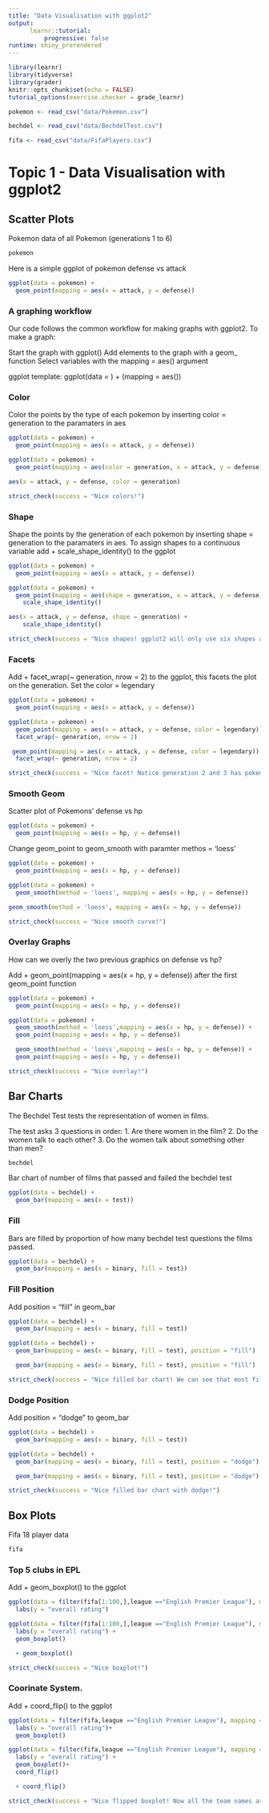 ```yaml
---
title: "Data Visualisation with ggplot2"
output: 
      learnr::tutorial:
          progressive: false
runtime: shiny_prerendered
---
```


```r
library(learnr)
library(tidyverse)
library(grader)
knitr::opts_chunk$set(echo = FALSE)
tutorial_options(exercise.checker = grade_learnr)

pokemon <- read_csv("data/Pokemon.csv")

bechdel <- read_csv("data/BechdelTest.csv")

fifa <- read_csv("data/FifaPlayers.csv")
```

# Topic 1 - Data Visualisation with ggplot2

## Scatter Plots
Pokemon data of all Pokemon (generations 1 to 6)
```r
pokemon
```

Here is a simple ggplot of pokemon defense vs attack
```r
ggplot(data = pokemon) +
  geom_point(mapping = aes(x = attack, y = defense))
```

### A graphing workflow
Our code follows the common workflow for making graphs with ggplot2. To make a graph:

Start the graph with ggplot()
Add elements to the graph with a geom_ function
Select variables with the mapping = aes() argument

ggplot template:
 ggplot(data = <DATA>) + 
  <GEOM_FUNCTION>(mapping = aes(<MAPPINGS>))

### Color
Color the points by the type of each pokemon by inserting color = generation to the paramaters in aes
```r
ggplot(data = pokemon) +
  geom_point(mapping = aes(x = attack, y = defense))
```

```r
ggplot(data = pokemon) +
  geom_point(mapping = aes(color = generation, x = attack, y = defense))
```

```r
aes(x = attack, y = defense, color = generation)
```

```r
strict_check(success = "Nice colors!")
```

### Shape
Shape the points by the generation of each pokemon by inserting shape = generation to the paramaters in aes. To assign shapes to a continuous variable add + scale_shape_identity() to the ggplot
```r
ggplot(data = pokemon) +
  geom_point(mapping = aes(x = attack, y = defense))
```

```r
ggplot(data = pokemon) +
  geom_point(mapping = aes(shape = generation, x = attack, y = defense)) +
    scale_shape_identity()
```

```r
aes(x = attack, y = defense, shape = generation) +
    scale_shape_identity()
```

```r
strict_check(success = "Nice shapes! ggplot2 will only use six shapes at a time, additional groups will go unplotted when you use this aesthitc.")
```

### Facets
Add + facet_wrap(~ generation, nrow = 2) to the ggplot, this facets the plot on the generation. Set the color = legendary

```r
ggplot(data = pokemon) +
  geom_point(mapping = aes(x = attack, y = defense))
```

```r
ggplot(data = pokemon) +
  geom_point(mapping = aes(x = attack, y = defense, color = legendary)) +
  facet_wrap(~ generation, nrow = 2)
```

```r
 geom_point(mapping = aes(x = attack, y = defense, color = legendary)) +
  facet_wrap(~ generation, nrow = 2)
```

```r
strict_check(success = "Nice facet! Notice generation 2 and 3 has pokemon with the highest defense and the plot of generation 5 does not have very extreme outliers compared to the other generations.")
```

### Smooth Geom
Scatter plot of Pokemons' defense vs hp
```r
ggplot(data = pokemon) +
  geom_point(mapping = aes(x = hp, y = defense))
```

Change geom_point to geom_smooth with paramter methos = 'loess'
```r
ggplot(data = pokemon) +
  geom_point(mapping = aes(x = hp, y = defense))
```

```r
ggplot(data = pokemon) +
  geom_smooth(method = 'loess', mapping = aes(x = hp, y = defense))
```

```r
geom_smooth(method = 'loess', mapping = aes(x = hp, y = defense))
```

```r
strict_check(success = "Nice smooth curve!")
```

### Overlay Graphs
How can we overly the two previous graphics on defense vs hp?

Add +
  geom_point(mapping = aes(x = hp, y = defense))
after the first geom_point function
```r
ggplot(data = pokemon) +
  geom_point(mapping = aes(x = hp, y = defense))
```

```r
ggplot(data = pokemon) +
  geom_smooth(method = 'loess',mapping = aes(x = hp, y = defense)) +
  geom_point(mapping = aes(x = hp, y = defense))
```

```r
  geom_smooth(method = 'loess',mapping = aes(x = hp, y = defense)) +
  geom_point(mapping = aes(x = hp, y = defense))
```

```r
strict_check(success = "Nice overlay!")
```

## Bar Charts
The Bechdel Test tests the representation of women in films.

The test asks 3 questions in order:
1. Are there women in the film?
2. Do the women talk to each other?
3. Do the women talk about something other than men?
```r
bechdel
```

Bar chart of number of films that passed and failed the bechdel test
```r
ggplot(data = bechdel) +
  geom_bar(mapping = aes(x = test))
```

### Fill
Bars are filled by proportion of how many bechdel test questions the films passed.
```r
ggplot(data = bechdel) +
  geom_bar(mapping = aes(x = binary, fill = test))
```

### Fill Position
Add position = "fill" in geom_bar
```r
ggplot(data = bechdel) +
  geom_bar(mapping = aes(x = binary, fill = test))
```

```r
ggplot(data = bechdel) +
  geom_bar(mapping = aes(x = binary, fill = test), position = "fill")
```

```r
  geom_bar(mapping = aes(x = binary, fill = test), position = "fill")
```

```r
strict_check(success = "Nice filled bar chart! We can see that most films that do not pass the test, have women in the film that do not talk to each other.")
```

### Dodge Position
Add position = "dodge" to geom_bar
```r
ggplot(data = bechdel) +
  geom_bar(mapping = aes(x = binary, fill = test))
```

```r
ggplot(data = bechdel) +
  geom_bar(mapping = aes(x = binary, fill = test), position = "dodge")
```

```r
  geom_bar(mapping = aes(x = binary, fill = test), position = "dodge")
```

```r
strict_check(success = "Nice filled bar chart with dodge!")
```

## Box Plots
Fifa 18 player data
```r
fifa
```
### Top 5 clubs in EPL
Add + geom_boxplot() to the ggplot
```r
ggplot(data = filter(fifa[1:100,],league =="English Premier League"), mapping = aes(x = club, y = overall)) + 
  labs(y = "overall rating")

```

```r
ggplot(data = filter(fifa[1:100,],league =="English Premier League"), mapping = aes(x = club, y = overall)) + 
  labs(y = "overall rating") + 
  geom_boxplot()
```

```r
  + geom_boxplot()
```

```r
strict_check(success = "Nice boxplot!")
```

### Coorinate System.
Add + coord_flip() to the ggplot
```r
ggplot(data = filter(fifa,league =="English Premier League"), mapping = aes(x = club, y = overall)) + 
  labs(y = "overall rating")+ 
  geom_boxplot()
```

```r
ggplot(data = filter(fifa,league =="English Premier League"), mapping = aes(x = club, y = overall)) + 
  labs(y = "overall rating") + 
  geom_boxplot()+ 
  coord_flip()
```

```r
  + coord_flip()
```

```r
strict_check(success = "Nice flipped boxplot! Now all the team names are visible.")
```